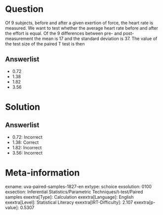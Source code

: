 Question
========

Of 9 subjects, before and after a given exertion of force, the heart rate is measured. We want to test whether the average heart rate before and after the effort is equal. Of the 9 differences between pre- and post-measurement the mean is 17 and the standard deviation is 37. The value of the test size of the paired T test is then

Answerlist
----------

* 0.72
* 1.38
* 1.82
* 3.56

Solution
========

Answerlist
----------

* 0.72: Incorrect
* 1.38: Correct
* 1.82: Incorrect
* 3.56: Incorrect

Meta-information
================
exname: uva-paired-samples-1827-en
extype: schoice
exsolution: 0100
exsection: Inferential Statistics/Parametric Techniques/t-test/Paired samples
exextra[Type]: Calculation
exextra[Language]: English
exextra[Level]: Statistical Literacy
exextra[IRT-Difficulty]: 2.107
exextra[p-value]: 0.5307
